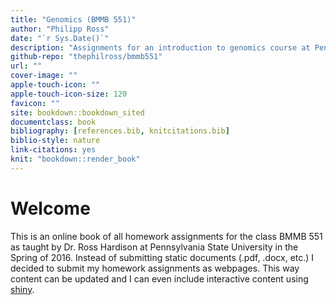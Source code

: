 ```yaml
---
title: "Genomics (BMMB 551)"
author: "Philipp Ross"
date: "`r Sys.Date()`"
description: "Assignments for an introduction to genomics course at Penn State University"
github-repo: "thephilross/bmmb551"
url: ""
cover-image: ""
apple-touch-icon: ""
apple-touch-icon-size: 120
favicon: ""
site: bookdown::bookdown_sited
documentclass: book
bibliography: [references.bib, knitcitations.bib]
biblio-style: nature
link-citations: yes
knit: "bookdown::render_book"
---
```


# Welcome {-}

This is an online book of all homework assignments for the class BMMB 551 as taught by Dr. Ross Hardison at Pennsylvania State University in the Spring of 2016. Instead of submitting static documents (.pdf, .docx, etc.) I decided to submit my homework assignments as webpages. This way content can be updated and I can even include interactive content using [shiny](http://shiny.rstudio.com/).
